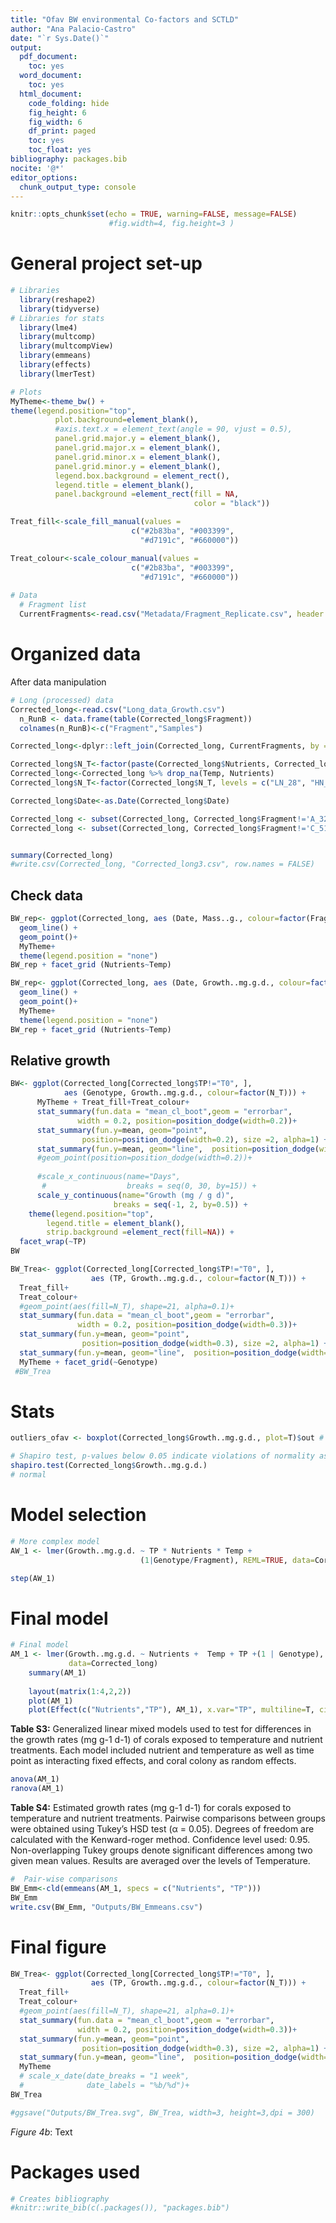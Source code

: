 ```yaml
---
title: "Ofav BW environmental Co-factors and SCTLD"
author: "Ana Palacio-Castro"
date: "`r Sys.Date()`"
output:
  pdf_document:
    toc: yes
  word_document:
    toc: yes
  html_document:
    code_folding: hide
    fig_height: 6
    fig_width: 6
    df_print: paged
    toc: yes
    toc_float: yes
bibliography: packages.bib
nocite: '@*'
editor_options:
  chunk_output_type: console
---
```


```r
knitr::opts_chunk$set(echo = TRUE, warning=FALSE, message=FALSE) 
                      #fig.width=4, fig.height=3 )
```

# General project set-up 

```r

# Libraries
  library(reshape2)
  library(tidyverse)
# Libraries for stats
  library(lme4)
  library(multcomp)
  library(multcompView)
  library(emmeans)
  library(effects)
  library(lmerTest)

# Plots
MyTheme<-theme_bw() +  
theme(legend.position="top",
          plot.background=element_blank(),
          #axis.text.x = element_text(angle = 90, vjust = 0.5),
          panel.grid.major.y = element_blank(),
          panel.grid.major.x = element_blank(),
          panel.grid.minor.x = element_blank(),
          panel.grid.minor.y = element_blank(),
          legend.box.background = element_rect(),
          legend.title = element_blank(),
          panel.background =element_rect(fill = NA, 
                                         color = "black"))

Treat_fill<-scale_fill_manual(values =
                           c("#2b83ba", "#003399",
                             "#d7191c", "#660000"))

Treat_colour<-scale_colour_manual(values =
                           c("#2b83ba", "#003399",
                             "#d7191c", "#660000"))
    
# Data    
  # Fragment list
  CurrentFragments<-read.csv("Metadata/Fragment_Replicate.csv", header = T)
```

# Organized data

After data manipulation

```r

# Long (processed) data
Corrected_long<-read.csv("Long_data_Growth.csv")
  n_RunB <- data.frame(table(Corrected_long$Fragment))
  colnames(n_RunB)<-c("Fragment","Samples")

Corrected_long<-dplyr::left_join(Corrected_long, CurrentFragments, by ="Fragment")

Corrected_long$N_T<-factor(paste(Corrected_long$Nutrients, Corrected_long$Temp, sep = "_"))
Corrected_long<-Corrected_long %>% drop_na(Temp, Nutrients)
Corrected_long$N_T<-factor(Corrected_long$N_T, levels = c("LN_28", "HN_28", "LN_31", "HN_31"))

Corrected_long$Date<-as.Date(Corrected_long$Date)

Corrected_long <- subset(Corrected_long, Corrected_long$Fragment!='A_324')
Corrected_long <- subset(Corrected_long, Corrected_long$Fragment!='C_513')


summary(Corrected_long)
#write.csv(Corrected_long, "Corrected_long3.csv", row.names = FALSE)

```

## Check data 

```r
BW_rep<- ggplot(Corrected_long, aes (Date, Mass..g., colour=factor(Fragment))) +
  geom_line() + 
  geom_point()+
  MyTheme+
  theme(legend.position = "none")
BW_rep + facet_grid (Nutrients~Temp) 

BW_rep<- ggplot(Corrected_long, aes (Date, Growth..mg.g.d., colour=factor(Fragment))) +
  geom_line() + 
  geom_point()+
  MyTheme+
  theme(legend.position = "none")
BW_rep + facet_grid (Nutrients~Temp) 
```

## Relative growth

```r

BW<- ggplot(Corrected_long[Corrected_long$TP!="T0", ], 
            aes (Genotype, Growth..mg.g.d., colour=factor(N_T))) + 
      MyTheme + Treat_fill+Treat_colour+
      stat_summary(fun.data = "mean_cl_boot",geom = "errorbar",
               width = 0.2, position=position_dodge(width=0.2))+
      stat_summary(fun.y=mean, geom="point", 
                position=position_dodge(width=0.2), size =2, alpha=1) +
      stat_summary(fun.y=mean, geom="line",  position=position_dodge(width=0.2)) + 
      #geom_point(position=position_dodge(width=0.2))+
      
      #scale_x_continuous(name="Days", 
       #                  breaks = seq(0, 30, by=15)) +
      scale_y_continuous(name="Growth (mg / g d)", 
                       breaks = seq(-1, 2, by=0.5)) +
    theme(legend.position="top",
        legend.title = element_blank(), 
        strip.background =element_rect(fill=NA)) +
  facet_wrap(~TP)
BW

BW_Trea<- ggplot(Corrected_long[Corrected_long$TP!="T0", ], 
                  aes (TP, Growth..mg.g.d., colour=factor(N_T))) +
  Treat_fill+
  Treat_colour+
  #geom_point(aes(fill=N_T), shape=21, alpha=0.1)+
  stat_summary(fun.data = "mean_cl_boot",geom = "errorbar",
               width = 0.2, position=position_dodge(width=0.3))+
  stat_summary(fun.y=mean, geom="point", 
                position=position_dodge(width=0.3), size =2, alpha=1) +
  stat_summary(fun.y=mean, geom="line",  position=position_dodge(width=0.3)) + 
  MyTheme + facet_grid(~Genotype)
 #BW_Trea
```

# Stats

```r

outliers_ofav <- boxplot(Corrected_long$Growth..mg.g.d., plot=T)$out # 1 outlier

# Shapiro test, p-values below 0.05 indicate violations of normality assumptions
shapiro.test(Corrected_long$Growth..mg.g.d.)
# normal
```

# Model selection 

```r

# More complex model
AW_1 <- lmer(Growth..mg.g.d. ~ TP * Nutrients * Temp +
                             (1|Genotype/Fragment), REML=TRUE, data=Corrected_long)

step(AW_1)
```

# Final model

```r
# Final model
AM_1 <- lmer(Growth..mg.g.d. ~ Nutrients +  Temp + TP +(1 | Genotype),
             data=Corrected_long)
    summary(AM_1)
    
    layout(matrix(1:4,2,2))
    plot(AM_1)
    plot(Effect(c("Nutrients","TP"), AM_1), x.var="TP", multiline=T, ci.style="bars")
```

**Table S3:** Generalized linear mixed models used to test for differences in the growth rates (mg g-1 d-1) of corals exposed to temperature and nutrient treatments. Each model included nutrient and temperature as well as time point as interacting fixed effects, and coral colony as random effects.

```r
anova(AM_1)
ranova(AM_1)
```

**Table S4:** Estimated growth rates (mg g-1 d-1) for corals exposed to temperature and nutrient treatments. Pairwise comparisons between groups were obtained using Tukey’s HSD test (α = 0.05). Degrees of freedom are calculated with the Kenward-roger method. Confidence level used: 0.95. Non-overlapping Tukey groups denote significant differences among two given mean values. Results are averaged over the levels of Temperature.  


```r
#  Pair-wise comparisons
BW_Emm<-cld(emmeans(AM_1, specs = c("Nutrients", "TP")))
BW_Emm
write.csv(BW_Emm, "Outputs/BW_Emmeans.csv")
```

# Final figure 

```r
BW_Trea<- ggplot(Corrected_long[Corrected_long$TP!="T0", ], 
                  aes (TP, Growth..mg.g.d., colour=factor(N_T))) +
  Treat_fill+
  Treat_colour+
  #geom_point(aes(fill=N_T), shape=21, alpha=0.1)+
  stat_summary(fun.data = "mean_cl_boot",geom = "errorbar",
               width = 0.2, position=position_dodge(width=0.3))+
  stat_summary(fun.y=mean, geom="point", 
                position=position_dodge(width=0.3), size =2, alpha=1) +
  stat_summary(fun.y=mean, geom="line",  position=position_dodge(width=0.3)) + 
  MyTheme
  # scale_x_date(date_breaks = "1 week", 
  #              date_labels = "%b/%d")+
BW_Trea 

#ggsave("Outputs/BW_Trea.svg", BW_Trea, width=3, height=3,dpi = 300)
```

*Figure 4b*: Text

# Packages used

```r
# Creates bibliography 
#knitr::write_bib(c(.packages()), "packages.bib")
```